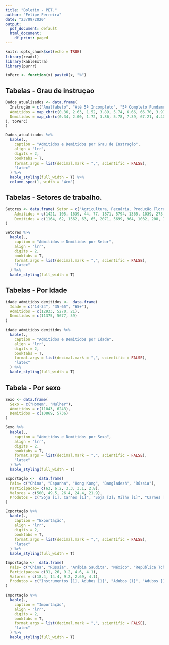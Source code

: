 ```yaml
---
title: "Boletim - PET."
author: "Felipe Ferreira"
date: "23/09/2020"
output:
  pdf_document: default
  html_document:
    df_print: paged
---
```


```r
knitr::opts_chunk$set(echo = TRUE)
library(readxl)
library(kableExtra)
library(purrr)

toPerc <- function(x) paste0(x, "%")
```

## Tabelas - Grau de instruçao

```r
Dados_atualizados <- data.frame(
  Instrução = c("Analfabeto", "Até 5ª Incompleto", "5ª Completo Fundamental", "6ª a 9ª Fundamental", "Fundamental Completo", "Médio Incompleto", "Médio Completo", "Superior Incompleto", "Superior Completo", "Mestrado", "Doutorado", "Pós-Graduação completa"),
  Admitidos = map_chr(c(0.36, 2.63, 1.52, 3.89, 5.74, 6.66, 66.70, 3.97, 7.67, 0.23, 0.07, 0.55), toPerc),
  Demitidos = map_chr(c(0.34, 2.00, 1.72, 3.86, 5.78, 7.39, 67.21, 4.40, 6.65, 0.17, 0.05, 0.41
), toPerc)
)

Dados_atualizados %>%
  kable(.,
    caption = "Admitidos e Demitidos por Grau de Instrução",
    align = "lrr",
    digits = 2,
    booktabs = T,
    format.args = list(decimal.mark = ",", scientific = FALSE), 
    "latex"
  ) %>%
  kable_styling(full_width = T) %>%
  column_spec(1, width = "4cm")
```

## Tabelas - Setores de trabalho.

```r
Setores <- data.frame( Setor = c("Agricultura, Pecuária, Produção Florestal, Pesca e Aquicultura", "Indústrias Extrativas", "Indústrias de Transformação", "Eletricidade e Gás", "Água, Esgoto, Atividades de Gestão de Resíduos e Descontaminação", "Construção", "Comércio, Reparação de Veículos Automotores e Motocicletas", "Transporte, Armazenagem e Correio", "Alojamento e Alimentação", "Informação e Comunicação", "Atividades Financeiras, de Seguros e Serviços Relacionados", "Atividades Imobiliárias", "Atividades Profissionais, Científicas e Técnicas", "Atividades Administrativas e Serviços Complementares", "Administração Pública, Defesa e Seguridade Social", "Educação", "Saúde Humana e Serviços Sociais", "Artes, Cultura, Esporte e Recreação", "Outras Atividades de Serviços"), 
    Admitidos = c(1421, 105, 1639, 44, 77, 1871, 5794, 1365, 1039, 273, 129, 64, 719, 1453, 5, 873, 720, 94, 436),
    Demitidos = c(1164, 62, 1562, 63, 65, 2071, 5699, 964, 1032, 208, 72, 57, 511, 1351, 3565,565, 547, 64, 448)
)

Setores %>%
  kable(.,
    caption = "Admitidos e Demitidos por Setor",
    align = "lrr",
    digits = 2,
    booktabs = T,
    format.args = list(decimal.mark = ",", scientific = FALSE), 
    "latex"
  ) %>%
  kable_styling(full_width = T)

```

## Tabelas - Por Idade

```r
idade_admitidos_demitidos <-  data.frame(
  Idade = c("14-34", "35-65", "65+"),
  Admitidos = c(12933, 5270, 21),
  Demitidos = c(11375, 5677, 59)
)

idade_admitidos_demitidos %>%
  kable(.,
    caption = "Admitidos e Demitidos por Idade",
    align = "lrr",
    digits = 2,
    booktabs = T,
    format.args = list(decimal.mark = ",", scientific = FALSE), 
    "latex"
  ) %>%
  kable_styling(full_width = T)
```

## Tabela - Por sexo

```r
Sexo <- data.frame(
  Sexo = c("Homem", "Mulher"),
  Admitidos = c(11043, 6243),
  Demitidos = c(10869, 5736)
)

Sexo %>%
  kable(.,
    caption = "Admitidos e Demitidos por Sexo",
    align = "lrr",
    digits = 2,
    booktabs = T,
    format.args = list(decimal.mark = ",", scientific = FALSE), 
    "latex"
  ) %>%
  kable_styling(full_width = T)
```

```r
Exportação <-  data.frame(
  Pais= c("China", "Espanha", "Hong Kong", "Bangladesh", "Rússia"),
  Participacao= c(63, 6.2, 3.3, 3.1, 2.8),
  Valores = c(500, 49.5, 26.4, 24.4, 21.9),
  Produtos = c("Soja [1], Carnes [1]", "Soja [2]; Milho [1]", "Carnes [2]", "Soja [3], Algodão [1]´", "Carnes [3]´")
)

Exportação %>%
  kable(.,
    caption = "Exportação",
    align = "lrr",
    digits = 2,
    booktabs = T,
    format.args = list(decimal.mark = ",", scientific = FALSE), 
    "latex"
  ) %>%
  kable_styling(full_width = T)
```


```r
Importação <-  data.frame(
  Pais= c("China", "Rússia", "Arábia Saudita", "México", "República Tcheca"),
  Participacao= c(31, 26, 9.2, 4.6, 4.1),
  Valores = c(18.4, 14.4, 9.2, 2.69, 4.1),
  Produtos = c("Instrumentos [1], Adubos [1]", "Adubos [1]", "Adubos [1]", "Adubos [1], Plásticos [1]", "Camas [1]")
)

Importação %>%
  kable(.,
    caption = "Importação",
    align = "lrr",
    digits = 2,
    booktabs = T,
    format.args = list(decimal.mark = ",", scientific = FALSE), 
    "latex"
  ) %>%
  kable_styling(full_width = T)

```


